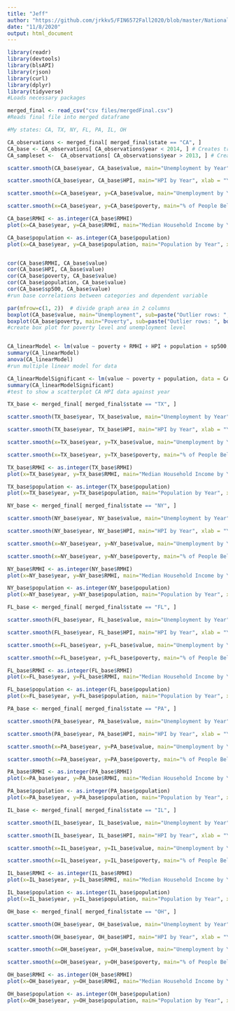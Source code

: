```yaml
---
title: "Jeff"
author: "https://github.com/jrkkv5/FIN6572Fall2020/blob/master/National%20Debt/importNationalDebt.Rmd"
date: "11/8/2020"
output: html_document
---
```


``` r
library(readr)
library(devtools)
library(blsAPI)
library(rjson)
library(curl)
library(dplyr)
library(tidyverse)
#Loads necessary packages

merged_final <- read_csv("csv files/mergedFinal.csv")
#Reads final file into merged dataframe

#My states: CA, TX, NY, FL, PA, IL, OH
```


``` r

CA_observations <- merged_final[ merged_final$state == "CA", ]
CA_base <- CA_observations[ CA_observations$year < 2014, ] # Creates training set for model
CA_sampleset <-  CA_observations[ CA_observations$year > 2013, ] # Creates set to test model

scatter.smooth(CA_base$year, CA_base$value, main="Unemployment by Year", xlab = "Year", ylab = "Unemployment", col = "blue")

scatter.smooth(CA_base$year, CA_base$HPI, main="HPI by Year", xlab = "Year", ylab = "HPI", col = "blue")

scatter.smooth(x=CA_base$year, y=CA_base$value, main="Unemployment by Year", xlab = "Year", ylab = "Unemployment", col = "red")

scatter.smooth(x=CA_base$year, y=CA_base$poverty, main="% of People Below Poverty Level", xlab = "Year", ylab = "Poverty", ylim = c(0,20))

CA_base$RMHI <- as.integer(CA_base$RMHI)
plot(x=CA_base$year, y=CA_base$RMHI, main="Median Household Income by Year", xlab = "Year", ylab = "RMHI" )

CA_base$population <- as.integer(CA_base$population)
plot(x=CA_base$year, y=CA_base$population, main="Population by Year", xlab = "Year", ylab = "Population" )


cor(CA_base$RMHI, CA_base$value)
cor(CA_base$HPI, CA_base$value)
cor(CA_base$poverty, CA_base$value)
cor(CA_base$population, CA_base$value)
cor(CA_base$sp500, CA_base$value)
#run base correlations between categories and dependent variable

par(mfrow=c(1, 2))  # divide graph area in 2 columns
boxplot(CA_base$value, main="Unemployment", sub=paste("Outlier rows: ", boxplot.stats(CA_base$value)$out))  # box plot for 'Unemployment'
boxplot(CA_base$poverty, main="Poverty", sub=paste("Outlier rows: ", boxplot.stats(CA_base$poverty)$out))  # box plot for 'Poverty'
#create box plot for poverty level and unemployment level


CA_linearModel <- lm(value ~ poverty + RMHI + HPI + population + sp500, data = CA_base)
summary(CA_linearModel)
anova(CA_linearModel)
#run multiple linear model for data

CA_linearModelSignificant <- lm(value ~ poverty + population, data = CA_base)
summary(CA_linearModelSignificant)
#test to show a scatterplot CA HPI data against year
```

``` r

TX_base <- merged_final[ merged_final$state == "TX", ]

scatter.smooth(TX_base$year, TX_base$value, main="Unemployment by Year", xlab = "Year", ylab = "Unemployment", col = "blue")

scatter.smooth(TX_base$year, TX_base$HPI, main="HPI by Year", xlab = "Year", ylab = "HPI", col = "blue")

scatter.smooth(x=TX_base$year, y=TX_base$value, main="Unemployment by Year", xlab = "Year", ylab = "Unemployment", col = "red")

scatter.smooth(x=TX_base$year, y=TX_base$poverty, main="% of People Below Poverty Level", xlab = "Year", ylab = "Poverty", ylim = c(0,20))

TX_base$RMHI <- as.integer(TX_base$RMHI)
plot(x=TX_base$year, y=TX_base$RMHI, main="Median Household Income by Year", xlab = "Year", ylab = "RMHI" )

TX_base$population <- as.integer(TX_base$population)
plot(x=TX_base$year, y=TX_base$population, main="Population by Year", xlab = "Year", ylab = "Population" )

```
``` r

NY_base <- merged_final[ merged_final$state == "NY", ]

scatter.smooth(NY_base$year, NY_base$value, main="Unemployment by Year", xlab = "Year", ylab = "Unemployment", col = "blue")

scatter.smooth(NY_base$year, NY_base$HPI, main="HPI by Year", xlab = "Year", ylab = "HPI", col = "blue")

scatter.smooth(x=NY_base$year, y=NY_base$value, main="Unemployment by Year", xlab = "Year", ylab = "Unemployment", col = "red")

scatter.smooth(x=NY_base$year, y=NY_base$poverty, main="% of People Below Poverty Level", xlab = "Year", ylab = "Poverty", ylim = c(0,20))

NY_base$RMHI <- as.integer(NY_base$RMHI)
plot(x=NY_base$year, y=NY_base$RMHI, main="Median Household Income by Year", xlab = "Year", ylab = "RMHI" )

NY_base$population <- as.integer(NY_base$population)
plot(x=NY_base$year, y=NY_base$population, main="Population by Year", xlab = "Year", ylab = "Population" )

```

``` r

FL_base <- merged_final[ merged_final$state == "FL", ]

scatter.smooth(FL_base$year, FL_base$value, main="Unemployment by Year", xlab = "Year", ylab = "Unemployment", col = "blue")

scatter.smooth(FL_base$year, FL_base$HPI, main="HPI by Year", xlab = "Year", ylab = "HPI", col = "blue")

scatter.smooth(x=FL_base$year, y=FL_base$value, main="Unemployment by Year", xlab = "Year", ylab = "Unemployment", col = "red")

scatter.smooth(x=FL_base$year, y=FL_base$poverty, main="% of People Below Poverty Level", xlab = "Year", ylab = "Poverty", ylim = c(0,20))

FL_base$RMHI <- as.integer(FL_base$RMHI)
plot(x=FL_base$year, y=FL_base$RMHI, main="Median Household Income by Year", xlab = "Year", ylab = "RMHI" )

FL_base$population <- as.integer(FL_base$population)
plot(x=FL_base$year, y=FL_base$population, main="Population by Year", xlab = "Year", ylab = "Population" )

```


``` r

PA_base <- merged_final[ merged_final$state == "PA", ]

scatter.smooth(PA_base$year, PA_base$value, main="Unemployment by Year", xlab = "Year", ylab = "Unemployment", col = "blue")

scatter.smooth(PA_base$year, PA_base$HPI, main="HPI by Year", xlab = "Year", ylab = "HPI", col = "blue")

scatter.smooth(x=PA_base$year, y=PA_base$value, main="Unemployment by Year", xlab = "Year", ylab = "Unemployment", col = "red")

scatter.smooth(x=PA_base$year, y=PA_base$poverty, main="% of People Below Poverty Level", xlab = "Year", ylab = "Poverty", ylim = c(0,20))

PA_base$RMHI <- as.integer(PA_base$RMHI)
plot(x=PA_base$year, y=PA_base$RMHI, main="Median Household Income by Year", xlab = "Year", ylab = "RMHI" )

PA_base$population <- as.integer(PA_base$population)
plot(x=PA_base$year, y=PA_base$population, main="Population by Year", xlab = "Year", ylab = "Population" )

```

``` r

IL_base <- merged_final[ merged_final$state == "IL", ]

scatter.smooth(IL_base$year, IL_base$value, main="Unemployment by Year", xlab = "Year", ylab = "Unemployment", col = "blue")

scatter.smooth(IL_base$year, IL_base$HPI, main="HPI by Year", xlab = "Year", ylab = "HPI", col = "blue")

scatter.smooth(x=IL_base$year, y=IL_base$value, main="Unemployment by Year", xlab = "Year", ylab = "Unemployment", col = "red")

scatter.smooth(x=IL_base$year, y=IL_base$poverty, main="% of People Below Poverty Level", xlab = "Year", ylab = "Poverty", ylim = c(0,20))

IL_base$RMHI <- as.integer(IL_base$RMHI)
plot(x=IL_base$year, y=IL_base$RMHI, main="Median Household Income by Year", xlab = "Year", ylab = "RMHI" )

IL_base$population <- as.integer(IL_base$population)
plot(x=IL_base$year, y=IL_base$population, main="Population by Year", xlab = "Year", ylab = "Population" )

```

``` r

OH_base <- merged_final[ merged_final$state == "OH", ]

scatter.smooth(OH_base$year, OH_base$value, main="Unemployment by Year", xlab = "Year", ylab = "Unemployment", col = "blue")

scatter.smooth(OH_base$year, OH_base$HPI, main="HPI by Year", xlab = "Year", ylab = "HPI", col = "blue")

scatter.smooth(x=OH_base$year, y=OH_base$value, main="Unemployment by Year", xlab = "Year", ylab = "Unemployment", col = "red")

scatter.smooth(x=OH_base$year, y=OH_base$poverty, main="% of People Below Poverty Level", xlab = "Year", ylab = "Poverty", ylim = c(0,20))

OH_base$RMHI <- as.integer(OH_base$RMHI)
plot(x=OH_base$year, y=OH_base$RMHI, main="Median Household Income by Year", xlab = "Year", ylab = "RMHI" )

OH_base$population <- as.integer(OH_base$population)
plot(x=OH_base$year, y=OH_base$population, main="Population by Year", xlab = "Year", ylab = "Population" )

```